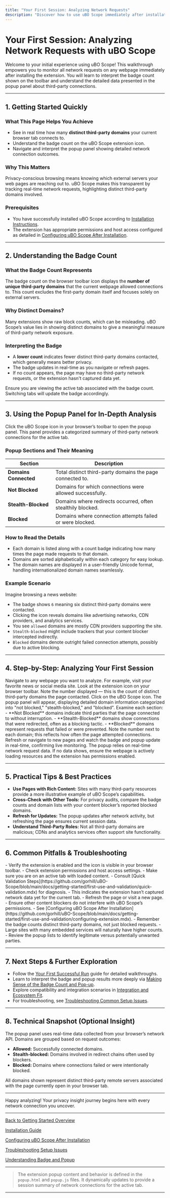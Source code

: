 ```yaml
---
title: "Your First Session: Analyzing Network Requests"
description: "Discover how to use uBO Scope immediately after installation. This walkthrough covers monitoring network requests on any webpage, understanding the badge count, and interpreting what the pop-up panel shows about third-party connections."
---
```


# Your First Session: Analyzing Network Requests with uBO Scope

Welcome to your initial experience using uBO Scope! This walkthrough empowers you to monitor all network requests on any webpage immediately after installing the extension. You will learn to interpret the badge count shown on the toolbar and understand the detailed data presented in the popup panel about third-party connections.

---

## 1. Getting Started Quickly

### What This Page Helps You Achieve
- See in real time how many **distinct third-party domains** your current browser tab connects to.
- Understand the badge count on the uBO Scope extension icon.
- Navigate and interpret the popup panel showing detailed network connection outcomes.

### Why This Matters
Privacy-conscious browsing means knowing which external servers your web pages are reaching out to. uBO Scope makes this transparent by tracking real-time network requests, highlighting distinct third-party domains involved.

### Prerequisites
- You have successfully installed uBO Scope according to [Installation Instructions](https://github.com/gorhill/uBO-Scope/blob/main/docs/guides/getting-started/installation-setup.md).
- The extension has appropriate permissions and host access configured as detailed in [Configuring uBO Scope After Installation](https://github.com/gorhill/uBO-Scope/blob/main/docs/getting-started/first-use-and-validation/configuring-extension.mdx).

---

## 2. Understanding the Badge Count

### What the Badge Count Represents
The badge count on the browser toolbar icon displays the **number of unique third-party domains** that the current webpage allowed connections to. This count excludes the first-party domain itself and focuses solely on external servers.

### Why Distinct Domains?
Many extensions show raw block counts, which can be misleading. uBO Scope’s value lies in showing distinct domains to give a meaningful measure of third-party network exposure.

### Interpreting the Badge
- A **lower count** indicates fewer distinct third-party domains contacted, which generally means better privacy.
- The badge updates in real-time as you navigate or refresh pages.
- If no count appears, the page may have no third-party network requests, or the extension hasn't captured data yet.

<Check>
Ensure you are viewing the active tab associated with the badge count. Switching tabs will update the badge accordingly.
</Check>

---

## 3. Using the Popup Panel for In-Depth Analysis

Click the uBO Scope icon in your browser’s toolbar to open the popup panel. This panel provides a categorized summary of third-party network connections for the active tab.

### Popup Sections and Their Meaning

| Section            | Description                                                |
|--------------------|------------------------------------------------------------|
| **Domains Connected** | Total distinct third-party domains the page connected to. |
| **Not Blocked**       | Domains for which connections were allowed successfully.    |
| **Stealth-Blocked**   | Domains where redirects occurred, often stealthily blocked. |
| **Blocked**           | Domains where connection attempts failed or were blocked.   |

### How to Read the Details

- Each domain is listed along with a count badge indicating how many times the page made requests to that domain.
- Domains are sorted alphabetically within each category for easy lookup.
- The domain names are displayed in a user-friendly Unicode format, handling internationalized domain names seamlessly.

### Example Scenario

Imagine browsing a news website:
- The badge shows `6` meaning six distinct third-party domains were contacted.
- Clicking the icon reveals domains like advertising networks, CDN providers, and analytics services.
- You see `allowed` domains are mostly CDN providers supporting the site.
- `Stealth-blocked` might include trackers that your content blocker intercepted indirectly.
- `Blocked` domains denote outright failed connection attempts, possibly due to active blocking.

---

## 4. Step-by-Step: Analyzing Your First Session

<Steps>
<Step title="Open a Webpage in Your Browser">
Navigate to any webpage you want to analyze. For example, visit your favorite news or social media site.
</Step>
<Step title="Observe the uBO Scope Toolbar Badge">
Look at the extension icon on your browser toolbar. Note the number displayed — this is the count of distinct third-party domains the page contacted.
</Step>
<Step title="Click the Extension Icon to Open the Popup">
Click on the uBO Scope icon. The popup panel will appear, displaying detailed domain information categorized into "not blocked," "stealth-blocked," and "blocked".
</Step>
<Step title="Explore the Domain Lists">
Examine each section:
- **Not Blocked** domains indicate third parties that the page connected to without interruption.
- **Stealth-Blocked** domains show connections that were redirected, often as a blocking tactic.
- **Blocked** domains represent requests that failed or were prevented.
</Step>
<Step title="Interpret the Counts">
Note the number next to each domain; this reflects how often the page attempted connections.
</Step>
<Step title="Verify Results With Page Navigation">
Refresh or navigate to new pages and watch the badge and popup update in real-time, confirming live monitoring.
</Step>
</Steps>

<Note>
The popup relies on real-time network request data. If no data shows, ensure the webpage is actively loading resources and the extension has permissions enabled.
</Note>

---

## 5. Practical Tips & Best Practices

- **Use Pages with Rich Content:** Sites with many third-party resources provide a more illustrative example of uBO Scope’s capabilities.
- **Cross-Check with Other Tools:** For privacy audits, compare the badge counts and domain lists with your content blocker’s reported blocked domains.
- **Refresh for Updates:** The popup updates after network activity, but refreshing the page ensures current session data.
- **Understand Third-Party Roles:** Not all third-party domains are malicious; CDNs and analytics services often support site functionality.

---

## 6. Common Pitfalls & Troubleshooting

<AccordionGroup title="Troubleshooting Your First Session">
<Accordion title="Badge Count Does Not Appear or Is Empty">
- Verify the extension is enabled and the icon is visible in your browser toolbar.
- Check extension permissions and host access settings.
- Make sure you are on an active tab with loaded content.
- Consult [Quick Validation Steps](https://github.com/gorhill/uBO-Scope/blob/main/docs/getting-started/first-use-and-validation/quick-validation.mdx) for diagnosis.
</Accordion>
<Accordion title="Popup Panel Shows 'NO DATA'">
- This indicates the extension hasn’t captured network data yet for the current tab.
- Refresh the page or visit a new page.
- Ensure other content blockers do not interfere with uBO Scope’s permissions.
- See [Configuring uBO Scope After Installation](https://github.com/gorhill/uBO-Scope/blob/main/docs/getting-started/first-use-and-validation/configuring-extension.mdx).
</Accordion>
<Accordion title="Unexpected High Badge Counts">
- Remember the badge counts distinct third-party domains, not just blocked requests.
- Large sites with many embedded services will naturally have higher counts.
- Review the popup lists to identify legitimate versus potentially unwanted parties.
</Accordion>
</AccordionGroup>

---

## 7. Next Steps & Further Exploration

- Follow the [Your First Successful Run](https://github.com/gorhill/uBO-Scope/blob/main/docs/getting-started/first-use-and-validation/first-successful-run.mdx) guide for detailed walkthroughs.
- Learn to interpret the badge and popup results more deeply via [Making Sense of the Badge Count and Pop-up](https://github.com/gorhill/uBO-Scope/blob/main/docs/guides/interpreting-results/understanding-badge.mdx).
- Explore compatibility and integration scenarios in [Integration and Ecosystem Fit](https://github.com/gorhill/uBO-Scope/blob/main/docs/overview/how-it-works/integration-ecosystem.mdx).
- For troubleshooting, see [Troubleshooting Common Setup Issues](https://github.com/gorhill/uBO-Scope/blob/main/docs/getting-started/first-use-and-validation/troubleshooting-and-support.mdx).

---

## 8. Technical Snapshot (Optional Insight)

The popup panel uses real-time data collected from your browser’s network API. Domains are grouped based on request outcomes:
- **Allowed:** Successfully connected domains.
- **Stealth-blocked:** Domains involved in redirect chains often used by blockers.
- **Blocked:** Domains where connections failed or were intentionally blocked.

All domains shown represent distinct third-party remote servers associated with the page currently open in your browser tab.

---

Happy analyzing! Your privacy insight journey begins here with every network connection you uncover.

---

[Back to Getting Started Overview](https://github.com/gorhill/uBO-Scope/tree/main/docs/getting-started)

[Installation Guide](https://github.com/gorhill/uBO-Scope/blob/main/docs/getting-started/introduction-and-installation/installation-instructions.mdx)

[Configuring uBO Scope After Installation](https://github.com/gorhill/uBO-Scope/blob/main/docs/getting-started/first-use-and-validation/configuring-extension.mdx)

[Troubleshooting Setup Issues](https://github.com/gorhill/uBO-Scope/blob/main/docs/getting-started/first-use-and-validation/troubleshooting-and-support.mdx)

[Understanding Badge and Popup](https://github.com/gorhill/uBO-Scope/blob/main/docs/guides/interpreting-results/understanding-badge.mdx)

---

> The extension popup content and behavior is defined in the `popup.html` and `popup.js` files. It dynamically updates to provide a session summary of network connections for the active tab.

---